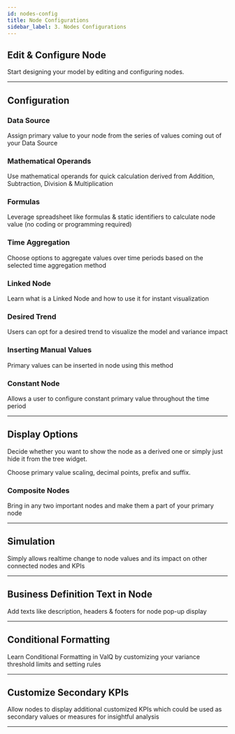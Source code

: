 ```yaml
---
id: nodes-config
title: Node Configurations
sidebar_label: 3. Nodes Configurations
---
```


## Edit & Configure Node

Start designing your model by editing and configuring nodes.

<Vimeo
    video="https://player.vimeo.com/video/438807121"
    responsive={true}
/>

---

## Configuration

### Data Source

Assign primary value to your node from the series of values coming out of your Data Source

<Vimeo
    video="https://player.vimeo.com/video/438808397"
    responsive={true}
/>

### Mathematical Operands

Use mathematical operands for quick calculation derived from Addition, Subtraction, Division & Multiplication

<Vimeo
    video="https://player.vimeo.com/video/438815858"
    responsive={true}
/>

### Formulas

Leverage spreadsheet like formulas & static identifiers to calculate node value (no coding or programming required)

<Vimeo
    video="https://player.vimeo.com/video/438820526"
    responsive={true}
/>

### Time Aggregation

Choose options to aggregate values over time periods based on the selected time aggregation method

<Vimeo
    video="https://player.vimeo.com/video/438822585"
    responsive={true}
/>

### Linked Node

Learn what is a Linked Node and how to use it for instant visualization

<Vimeo
    video="https://player.vimeo.com/video/438848968"
    responsive={true}
/>

### Desired Trend

Users can opt for a desired trend to visualize the model and variance impact

<Vimeo
    video="https://player.vimeo.com/video/438858251"
    responsive={true}
/>

### Inserting Manual Values

Primary values can be inserted in node using this method

<Vimeo
    video="https://player.vimeo.com/video/438894461"
    responsive={true}
/>

### Constant Node

Allows a user to configure constant primary value throughout the time period

<Vimeo
    video="https://player.vimeo.com/video/438897800"
    responsive={true}
/>

---

## Display Options

Decide whether you want to show the node as a derived one or simply just hide it from the tree widget. 

Choose primary value scaling, decimal points, prefix and suffix.

<Vimeo
    video="https://player.vimeo.com/video/438907468"
    responsive={true}
/>

### Composite Nodes

Bring in any two important nodes and make them a part of your primary node

<Vimeo
    video="https://player.vimeo.com/video/438911028"
    responsive={true}
/>

---

## Simulation

Simply allows realtime change to node values and its impact on other connected nodes and KPIs

<Vimeo
    video="https://player.vimeo.com/video/438916534"
    responsive={true}
/>

---

## Business Definition Text in Node

Add texts like description, headers & footers for node pop-up display

<Vimeo
    video="https://player.vimeo.com/video/438913678"
    responsive={true}
/>

---

## Conditional Formatting

Learn Conditional Formatting in ValQ by customizing your variance threshold limits and setting rules

<Vimeo
    video="https://player.vimeo.com/video/439144933"
    responsive={true}
/>

---

## Customize Secondary KPIs

Allow nodes to display additional customized KPIs which could be used as secondary values or measures for insightful analysis

<Vimeo
    video="https://player.vimeo.com/video/439158635"
    responsive={true}
/>

---